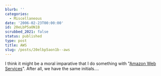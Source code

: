 ```yaml
---
blurb: ''
categories:
  - Miscellaneous
date: '2006-02-23T00:00:00'
id: 20eLbP5aON1B
scrubbed_2021: false
status: published
type: post
title: AWS
slug: /posts/20elbp5aon1b--aws
---
```


I think it might be a moral imparative that I do something with
"[Amazon Web Services](http://www.amazon.com/gp/browse.html/102-1506557-9535369?node=3435361)".
After all, we have the same initials....

